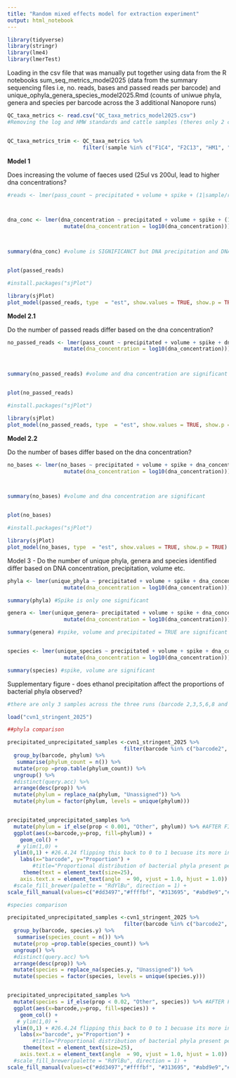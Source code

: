 ```yaml
---
title: "Random mixed effects model for extraction experiment"
output: html_notebook
---
```


```r
library(tidyverse)
library(stringr)
library(lme4)
library(lmerTest)
```

Loading in the csv file that was manually put together using data from the R notebooks sum_seq_metrics_model2025 (data from the summary sequencing files i.e, no. reads, bases and passed reads per barcode) and unique_ophyla_genera_species_model2025.Rmd (counts of uniwue phyla, genera and species per barcode across the 3 additional Nanopore runs)
```r
QC_taxa_metrics <- read.csv("QC_taxa_metrics_model2025.csv")
#Removing the log and HMW standards and cattle samples (theres only 2 cattle but I only want geese in this dataset):


QC_taxa_metrics_trim <- QC_taxa_metrics %>%
                        filter(!sample %in% c("F1C4", "F2C13", "HM1", "LOG1", "HMW2", "LOG2", "HMW3", "LOG3"))


```


**Model 1**

Does increasing the volume of faeces used (25ul vs 200ul, lead to higher dna concentrations?

```r

#reads <- lmer(pass_count ~ precipitated + volume + spike + (1|sample/run), data = QC_taxa_metrics) # do the number of pass counts significantly differ with volume and precipitation (spike is included here and random variables are sample name and the run (either 1 or 111))



dna_conc <- lmer(dna_concentration ~ precipitated + volume + spike + (1|sample/run), data = QC_taxa_metrics_trim %>% 
                  mutate(dna_concentration = log10(dna_concentration)))# do the number of pass counts significantly differ with volume and precipitation (spike is included here and random variables are sample name and the run). DNA concentration is log transformed because if we kept it untransformed, then we would be saying, when you increase dna concetration by one unit (spo  for example 10ul to 11ul) we get x amount of reads, which isnt super informative. But if we log transform it, then we say for every unit increase, which is now a ten fold increase (10 to 100), then we get x amount of reads, which is intuitevely more informative.



summary(dna_conc) #volume is SIGNIFICANCT but DNA precipitation and DNA concentration isnt


plot(passed_reads)

#install.packages("sjPlot")

library(sjPlot)
plot_model(passed_reads, type  = "est", show.values = TRUE, show.p = TRUE)

```


**Model 2.1**

Do the number of passed reads differ based on the dna concentration?

```r


no_passed_reads <- lmer(pass_count ~ precipitated + volume + spike + dna_concentration + (1|sample/run), data = QC_taxa_metrics_trim %>% 
                  mutate(dna_concentration = log10(dna_concentration))) # do the number of pass counts significantly differ with volume and precipitation (spike is included here and random variables are sample name and the run (either 1 or 111))



summary(no_passed_reads) #volume and dna concentration are significant


plot(no_passed_reads)

#install.packages("sjPlot")

library(sjPlot)
plot_model(no_passed_reads, type  = "est", show.values = TRUE, show.p = TRUE)

```



**Model 2.2**

Do the number of bases differ based on the dna concentration?

```r


no_bases <- lmer(no_bases ~ precipitated + volume + spike + dna_concentration + (1|sample/run), data = QC_taxa_metrics_trim %>% 
                  mutate(dna_concentration = log10(dna_concentration))) # do the number of pass counts significantly differ with volume and precipitation (spike is included here and random variables are sample name and the run (either 1 or 111))



summary(no_bases) #volume and dna concentration are significant


plot(no_bases)

#install.packages("sjPlot")

library(sjPlot)
plot_model(no_bases, type  = "est", show.values = TRUE, show.p = TRUE)

```

Model 3 - Do the number of unique phyla, genera and species identified differ based on DNA concentration, precipitation, volume etc.

```r

phyla <- lmer(unique_phyla ~ precipitated + volume + spike + dna_concentration + (1|sample/run), data = QC_taxa_metrics_trim %>% 
                  mutate(dna_concentration = log10(dna_concentration)))

summary(phyla) #Spike is only one significant

genera <- lmer(unique_genera~ precipitated + volume + spike + dna_concentration + (1|sample/run), data = QC_taxa_metrics_trim %>% 
                  mutate(dna_concentration = log10(dna_concentration)))

summary(genera) #spike, volume and precipitated = TRUE are significant


species <- lmer(unique_species ~ precipitated + volume + spike + dna_concentration + (1|sample/run), data = QC_taxa_metrics_trim %>% 
                  mutate(dna_concentration = log10(dna_concentration)))

summary(species) #spike, volume are significant


```

Supplementary figure - does ethanol precipitation affect the proportions of bacterial phyla observed?

```r
#there are only 3 samples across the three runs (barcode 2,3,5,6,8 and 9 from run 1) that 1) aren't spiked with campy, so the phyla proportions won't be aertificially skewed and 2) that have the same starting amount of faeces  (200 ul) but are either precipitated or unprecipitated. Do a side by side comparison of these three samples to show if precipitation is skewing the proportions.

load("cvn1_stringent_2025")

##phyla comparison

precipitated_unprecipitated_samples <-cvn1_stringent_2025 %>%
                                     filter(barcode %in% c("barcode2", "barcode3", "barcode5", "barcode6", "barcode8", "barcode9")) %>%
  group_by(barcode, phylum) %>%
   summarise(phylum_count = n()) %>%
  mutate(prop =prop.table(phylum_count)) %>%
  ungroup() %>%
  #distinct(query.acc) %>%
  arrange(desc(prop)) %>%
  mutate(phylum = replace_na(phylum, "Unassigned")) %>%
  mutate(phylum = factor(phylum, levels = unique(phylum)))


precipitated_unprecipitated_samples %>% 
  mutate(phylum = if_else(prop < 0.001, "Other", phylum)) %>% #AFTER FILTERING FOR UNIQUE TAXA ID, im now changing the other phyla proportion to 0.02, becuase a lot more will be represented on the graph if i left it at 0.002
  ggplot(aes(x=barcode,y=prop, fill=phylum)) +
    geom_col() +
   # ylim(1,0) +
  ylim(0,1) + #26.4.24 flipping this back to 0 to 1 becuase its more interpretable now
    labs(x="barcode", y="Proportion") +
        #title="Proportional distribution of bacterial phyla present per extraction method") +
     theme(text = element_text(size=25),
    axis.text.x = element_text(angle  = 90, vjust = 1.0, hjust = 1.0)) +
  #scale_fill_brewer(palette = "RdYlBu", direction = 1) + 
scale_fill_manual(values=c("#dd3497","#ffffbf", "#313695", "#abd9e9","#fdae61", "#4575b4","#a50026","#addd8e","#bcbddc", "#fee090", "#dd3497", "#ffffbf", "#313695" ))

#species comparison

precipitated_unprecipitated_samples <-cvn1_stringent_2025 %>%
                                     filter(barcode %in% c("barcode2", "barcode3", "barcode5", "barcode6", "barcode8", "barcode9")) %>%
  group_by(barcode, species.y) %>%
   summarise(species_count = n()) %>%
  mutate(prop =prop.table(species_count)) %>%
  ungroup() %>%
  #distinct(query.acc) %>%
  arrange(desc(prop)) %>%
  mutate(species = replace_na(species.y, "Unassigned")) %>%
  mutate(species = factor(species, levels = unique(species.y)))


precipitated_unprecipitated_samples %>% 
  mutate(species = if_else(prop < 0.02, "Other", species)) %>% #AFTER FILTERING FOR UNIQUE TAXA ID, im now changing the other phyla proportion to 0.02, becuase a lot more will be represented on the graph if i left it at 0.002
  ggplot(aes(x=barcode,y=prop, fill=species)) +
    geom_col() +
   # ylim(1,0) +
  ylim(0,1) + #26.4.24 flipping this back to 0 to 1 becuase its more interpretable now
    labs(x="barcode", y="Proportion") +
        #title="Proportional distribution of bacterial phyla present per extraction method") +
     theme(text = element_text(size=25),
    axis.text.x = element_text(angle  = 90, vjust = 1.0, hjust = 1.0)) +
  #scale_fill_brewer(palette = "RdYlBu", direction = 1) + 
scale_fill_manual(values=c("#dd3497","#ffffbf", "#313695", "#abd9e9","#fdae61", "#4575b4","#a50026","#addd8e","#bcbddc", "#fee090", "#dd3497", "#ffffbf", "#313695" ))




```


